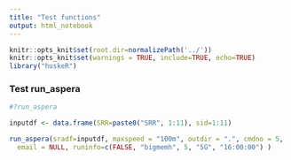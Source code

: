 ```yaml
---
title: "Test functions"
output: html_notebook
---
```


```r
knitr::opts_knit$set(root.dir=normalizePath('../'))
knitr::opts_knit$set(warnings = TRUE, include=TRUE, echo=TRUE)
library("huskeR")
```

### Test run_aspera

```r

#?run_aspera

inputdf <- data.frame(SRR=paste0("SRR", 1:11), sid=1:11)

run_aspera(sradf=inputdf, maxspeed = "100m", outdir = ".", cmdno = 5,
  email = NULL, runinfo=c(FALSE, "bigmemh", 5, "5G", "16:00:00") )

```


